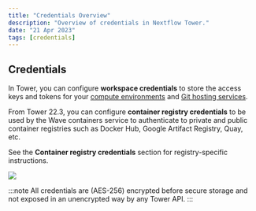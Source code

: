 ```yaml
---
title: "Credentials Overview"
description: "Overview of credentials in Nextflow Tower."
date: "21 Apr 2023"
tags: [credentials]
---
```


## Credentials

In Tower, you can configure **workspace credentials** to store the access keys and tokens for your [compute environments](../compute-envs/overview.mdx) and [Git hosting services](../git/overview.mdx).

From Tower 22.3, you can configure **container registry credentials** to be used by the Wave containers service to authenticate to private and public container registries such as Docker Hub, Google Artifact Registry, Quay, etc.

See the **Container registry credentials** section for registry-specific instructions.

![](./_images/credentials_overview.png)

:::note
All credentials are (AES-256) encrypted before secure storage and not exposed in an unencrypted way by any Tower API.
:::
